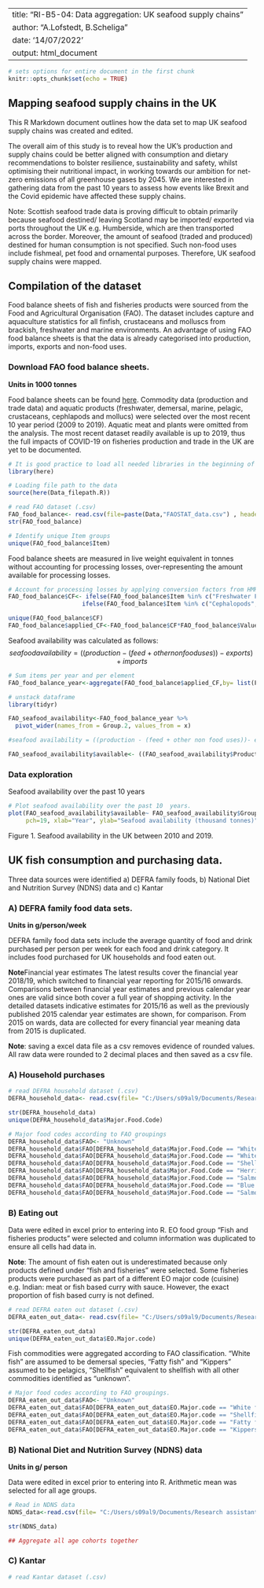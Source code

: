 
---
title: "RI-B5-04: Data aggregation: UK seafood supply chains"
author: "A.Lofstedt, B.Scheliga"
date: '14/07/2022'
output: html_document
---

```r
# sets options for entire document in the first chunk
knitr::opts_chunk$set(echo = TRUE)
```

## Mapping seafood supply chains in the UK


This R Markdown document outlines how the data set to map UK seafood supply chains was created and edited. 

The overall aim of this study is to reveal how the UK’s production and supply chains could be better aligned with consumption and dietary recommendations to bolster resilience, sustainability and safety, whilst optimising their nutritional impact, in working towards our ambition for net-zero emissions of all greenhouse gases by 2045. We are interested in gathering data from the past 10 years to assess how events like Brexit and the Covid epidemic have affected these supply chains.

Note: Scottish seafood trade data is proving difficult to obtain primarily because seafood destined/ leaving Scotland may be imported/ exported via ports throughout the UK e.g. Humberside, which are then transported across the border. Moreover, the amount of seafood (traded and produced) destined for human consumption is not specified. Such non-food uses include fishmeal, pet food and ornamental purposes. Therefore, UK seafood supply chains were mapped. 

## Compilation of the dataset

Food balance sheets of fish and fisheries products were sourced from the Food and Agricultural Organisation (FAO). The dataset includes capture and aquaculture statistics for all finfish, crustaceans and molluscs from brackish, freshwater and marine environments. An advantage of using FAO food balance sheets is that the data is already categorised into production, imports, exports and non-food uses. 

### Download FAO food balance sheets. 

**Units in 1000 tonnes**

Food balance sheets can be found [here](https://www.fao.org/faostat/en/#data/FBS). Commodity data (production and trade data) and aquatic products (freshwater, demersal, marine, pelagic, crustaceans, cephlapods and mollucs) were selected over the most recent 10 year period (2009 to 2019). Aquatic meat and plants were omitted from the analysis. The most recent dataset readily available is up to 2019, thus the full impacts of COVID-19 on fisheries production and trade in the UK are yet to be documented.

```r
# It is good practice to load all needed libraries in the beginning of the scripted
library(here)

```


```r
# Loading file path to the data 
source(here(Data_filepath.R))

# read FAO dataset (.csv)
FAO_food_balance<- read.csv(file=paste(Data,"FAOSTAT_data.csv") , header = T)
str(FAO_food_balance)

# Identify unique Item groups
unique(FAO_food_balance$Item)
```

Food balance sheets are measured in live weight equivalent in tonnes without accounting for processing losses, over-representing the amount available for processing losses.

```r
# Account for processing losses by applying conversion factors from HMRC
FAO_food_balance$CF<- ifelse(FAO_food_balance$Item %in% c("Freshwater Fish", "Demersal Fish", "Pelagic Fish", "Marine Fish, Other"), 0.49,
                     ifelse(FAO_food_balance$Item %in% c("Cephalopods", "Crustaceans", "Molluscs, Other"), 0.28,1))

unique(FAO_food_balance$CF)
FAO_food_balance$applied_CF<-FAO_food_balance$CF*FAO_food_balance$Value

```

Seafood availability was calculated as follows: 
$$seafood availability = ((production - (feed + other non food uses))- exports) + imports$$

```r
# Sum items per year and per element
FAO_food_balance_year<-aggregate(FAO_food_balance$applied_CF,by= list(FAO_food_balance$Year, FAO_food_balance$Element), FUN=sum)

# unstack dataframe
library(tidyr)

FAO_seafood_availability<-FAO_food_balance_year %>%
  pivot_wider(names_from = Group.2, values_from = x)

#seafood availability = ((production - (feed + other non food uses))- exports) + imports

FAO_seafood_availability$available<- ((FAO_seafood_availability$Production - (FAO_seafood_availability$`Other use(non-food)`+FAO_seafood_availability$Feed)) - FAO_seafood_availability$`Export Quantity`)+FAO_seafood_availability$`Import Quantity`
```


### Data exploration

Seafood availability over the past 10 years 

```r
# Plot seafood availability over the past 10  years. 
plot(FAO_seafood_availability$available~ FAO_seafood_availability$Group.1,
     pch=19, xlab="Year", ylab="Seafood availability (thousand tonnes)")
```

Figure 1. Seafood availability in the UK between 2010 and 2019. 

## UK fish consumption and purchasing data.

Three data sources were identified a) DEFRA family foods, b) National Diet and Nutrition Survey (NDNS) data and c) Kantar

### A) DEFRA family food data sets. 

**Units in g/person/week**

DEFRA family food data sets include the average quantity of food and drink purchased per person per week for each food and drink category. It includes food purchased for UK households and food eaten out.

**Note**Financial year estimates
The latest results cover the financial year 2018/19,  which switched to financial year reporting for 2015/16 onwards. Comparisons between financial year estimates and previous calendar year ones are valid since both cover a full year of shopping activity. In the detailed datasets indicative estimates for 2015/16 as well as the previously published 2015 calendar year estimates are shown, for comparison. From 2015 on wards, data are collected for every financial year meaning data from 2015 is duplicated.

**Note**: saving a excel data file as a csv removes evidence of rounded values. All raw data were rounded to 2 decimal places and then saved as a csv file.

### A) Household purchases

```r
# read DEFRA household dataset (.csv)
DEFRA_household_data<- read.csv(file= "C:/Users/s09al9/Documents/Research assistant/RI-B5-04. Understanding the Scottish food supply chain/UK balance sheets/Data/Raw data/csv.files/DEFRA.UK_households_edit.csv", header = T)

str(DEFRA_household_data)
unique(DEFRA_household_data$Major.Food.Code)
```
```r
# Major food codes according to FAO groupings
DEFRA_household_data$FAO<- "Unknown"
DEFRA_household_data$FAO[DEFRA_household_data$Major.Food.Code == "White fish, fresh, chilled or frozen"]<- "Demersal"
DEFRA_household_data$FAO[DEFRA_household_data$Major.Food.Code == "White fish, dried, salted or smoked"]<- "Demersal"
DEFRA_household_data$FAO[DEFRA_household_data$Major.Food.Code == "Shellfish"]<- "Shellfish"
DEFRA_household_data$FAO[DEFRA_household_data$Major.Food.Code == "Herrings and other blue fish, fresh, chilled or frozen"] <-"Pelagic"
DEFRA_household_data$FAO[DEFRA_household_data$Major.Food.Code == "Salmon, fresh, chilled or frozen"]<- "Pelagic"
DEFRA_household_data$FAO[DEFRA_household_data$Major.Food.Code == "Blue fish, dried or salted or smoked"]<- "Pelagic"
DEFRA_household_data$FAO[DEFRA_household_data$Major.Food.Code == "Salmon, tinned"]<- "Pelagic"
```

### B) Eating out

Data were edited in excel prior to entering into R. EO food group "Fish and fisheries products" were selected and column information was duplicated to ensure all cells had data in. 

**Note**: The amount of fish eaten out is underestimated because only products defined under "fish and fisheries" were selected. Some fisheries products were purchased as part of a different EO major code (cuisine) e.g. Indian: meat or fish based curry with sauce. However, the exact proportion of fish based curry is not defined.  

```r
# read DEFRA eaten out dataset (.csv)
DEFRA_eaten_out_data<- read.csv(file= "C:/Users/s09al9/Documents/Research assistant/RI-B5-04. Understanding the Scottish food supply chain/UK balance sheets/Data/Raw data/csv.files/DEFRA.UK_eaten_out_edit.csv", header = T)

str(DEFRA_eaten_out_data)
unique(DEFRA_eaten_out_data$EO.Major.code)
```

Fish commodities were aggregated according to FAO classification. "White fish" are assumed to be demersal species, "Fatty fish" and "Kippers" assumed to be pelagics, "Shellfish" equivalent to shellfish with all other commodities identified as "unknown". 

```r
# Major food codes according to FAO groupings.
DEFRA_eaten_out_data$FAO<- "Unknown"
DEFRA_eaten_out_data$FAO[DEFRA_eaten_out_data$EO.Major.code == "White fish"]<- "Demersal"
DEFRA_eaten_out_data$FAO[DEFRA_eaten_out_data$EO.Major.code == "Shellfish - without sauce or dressing (e.g. prawns, shrimps, oysters, crab)"]<- "Shellfish"
DEFRA_eaten_out_data$FAO[DEFRA_eaten_out_data$EO.Major.code == "Fatty fish"] <-"Pelagic"
DEFRA_eaten_out_data$FAO[DEFRA_eaten_out_data$EO.Major.code == "Kippers and other smoked fish (e.g. smoked salmon)"]<- "Pelagic"

```

  

### B) National Diet and Nutrition Survey (NDNS) data

**Units in g/ person**

Data were edited in excel prior to entering into R. Arithmetic mean was selected for all age groups.  

```r
# Read in NDNS data
NDNS_data<-read.csv(file= "C:/Users/s09al9/Documents/Research assistant/RI-B5-04. Understanding the Scottish food supply chain/UK balance sheets/Data/Raw data/csv.files/NDNS. Table 7.8_edit.csv", header = T)

str(NDNS_data)
```
```r
## Aggregate all age cohorts together
```


### C) Kantar

```r
# read Kantar dataset (.csv)

```
